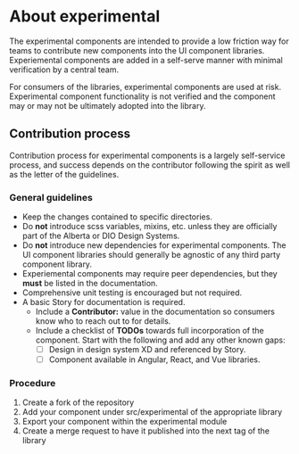 
<Meta title="Experimental" />

# About experimental
The experimental components are intended to provide a low friction way for teams to
contribute new components into the UI component libraries. Experiemental components
are added in a self-serve manner with minimal verification by a central team.

For consumers of the libraries, experimental components are used at risk.
Experimental component functionality is not verified and the component may or may not
be ultimately adopted into the library.

## Contribution process
Contribution process for experimental components is a largely self-service process,
and success depends on the contributor following the spirit as well as the letter
of the guidelines.

### General guidelines
- Keep the changes contained to specific directories.
- Do **not**  introduce scss variables, mixins, etc. unless they are officially part of
the Alberta or DIO Design Systems.
- Do **not** introduce new dependencies for experimental components. The UI component
libraries should generally be agnostic of any third party component library.
- Experiemental components may require peer dependencies, but they **must**  be listed
in the documentation.
- Comprehensive unit testing is encouraged but not required.
- A basic Story for documentation is required.
  - Include a **Contributor:** value in the documentation so consumers know who to reach
  out to for details.
  - Include a checklist of **TODOs** towards full incorporation of the component.
  Start with the following and add any other known gaps:
    - [ ] Design in design system XD and referenced by Story.
    - [ ] Component available in Angular, React, and Vue libraries.

### Procedure

1. Create a fork of the repository
2. Add your component under src/experimental of the appropriate library
3. Export your component within the experimental module
4. Create a merge request to have it published into the next tag of the library
